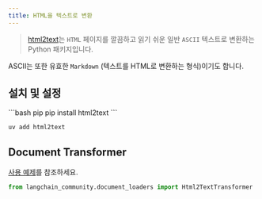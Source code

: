 ```yaml
---
title: HTML을 텍스트로 변환
---
```


>[html2text](https://github.com/Alir3z4/html2text/)는 `HTML` 페이지를 깔끔하고 읽기 쉬운 일반 `ASCII` 텍스트로 변환하는 Python 패키지입니다.

ASCII는 또한 유효한 `Markdown` (텍스트를 HTML로 변환하는 형식)이기도 합니다.

## 설치 및 설정

<CodeGroup>
```bash pip
pip install html2text
```

```bash uv
uv add html2text
```
</CodeGroup>

## Document Transformer

[사용 예제](/oss/integrations/document_transformers/html2text)를 참조하세요.

```python
from langchain_community.document_loaders import Html2TextTransformer
```